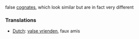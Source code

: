 false [[cognates]], which look similar but are in fact very different

===Translations===
*[[Dutch]]: [[valse vrienden]], faux amis